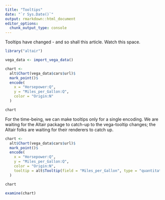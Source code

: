 ```yaml
---
title: "Tooltips"
date: "`r Sys.Date()`"
output: rmarkdown::html_document
editor_options: 
  chunk_output_type: console
---
```


Tooltips have changed - and so shall this article. Watch this space.

```r
library("altair")

vega_data <- import_vega_data()

chart <- 
  alt$Chart(vega_data$cars$url)$
  mark_point()$
  encode(
    x = "Horsepower:Q",
    y = "Miles_per_Gallon:Q",
    color = "Origin:N"
  )

chart
```

For the time-being, we can make tooltips only for a single encoding. We are waiting for the Altair package to catch-up to the vega-tooltip changes; the Altair folks are waiting for their renderers to catch up.

```r
chart <- 
  alt$Chart(vega_data$cars$url)$
  mark_point()$
  encode(
    x = "Horsepower:Q",
    y = "Miles_per_Gallon:Q",
    color = "Origin:N",
    tooltip = alt$Tooltip(field = "Miles_per_Gallon", type = "quantitative")
  )

chart
```

```r
examine(chart)
```
